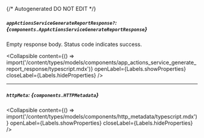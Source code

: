 {/* Autogenerated DO NOT EDIT  */}

##### `appActionsServiceGenerateReportResponse?`: *{`components.AppActionsServiceGenerateReportResponse`}*
Empty response body. Status code indicates success.

<Collapsible content={() => import('/content/types/models/components/app_actions_service_generate_report_response/typescript.mdx')} openLabel={Labels.showProperties} closeLabel={Labels.hideProperties} />


---
##### `httpMeta`: *{`components.HTTPMetadata`}*

<Collapsible content={() => import('/content/types/models/components/http_metadata/typescript.mdx')} openLabel={Labels.showProperties} closeLabel={Labels.hideProperties} />



